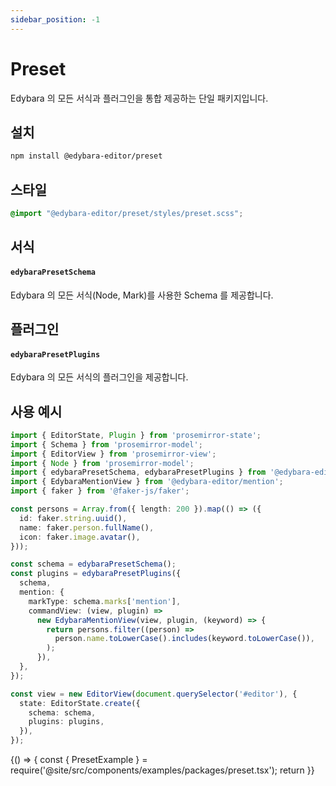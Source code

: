 ```yaml
---
sidebar_position: -1
---
```


# Preset

Edybara 의 모든 서식과 플러그인을 통합 제공하는 단일 패키지입니다.

## 설치

```bash
npm install @edybara-editor/preset
```

## 스타일

```css title="src/index.scss"
@import "@edybara-editor/preset/styles/preset.scss";
```

## 서식

#### `edybaraPresetSchema`

Edybara 의 모든 서식(Node, Mark)를 사용한 Schema 를 제공합니다.

## 플러그인

#### `edybaraPresetPlugins`

Edybara 의 모든 서식의 플러그인을 제공합니다.

## 사용 예시

```typescript title="src/index.ts"
import { EditorState, Plugin } from 'prosemirror-state';
import { Schema } from 'prosemirror-model';
import { EditorView } from 'prosemirror-view';
import { Node } from 'prosemirror-model';
import { edybaraPresetSchema, edybaraPresetPlugins } from '@edybara-editor/preset';
import { EdybaraMentionView } from '@edybara-editor/mention';
import { faker } from '@faker-js/faker';

const persons = Array.from({ length: 200 }).map(() => ({
  id: faker.string.uuid(),
  name: faker.person.fullName(),
  icon: faker.image.avatar(),
}));

const schema = edybaraPresetSchema();
const plugins = edybaraPresetPlugins({
  schema,
  mention: {
    markType: schema.marks['mention'],
    commandView: (view, plugin) =>
      new EdybaraMentionView(view, plugin, (keyword) => {
        return persons.filter((person) =>
          person.name.toLowerCase().includes(keyword.toLowerCase()),
        );
      }),
  },
});

const view = new EditorView(document.querySelector('#editor'), {
  state: EditorState.create({
    schema: schema,
    plugins: plugins,
  }),
});
```

<BrowserOnly>
  {() => {
    const { PresetExample } = require('@site/src/components/examples/packages/preset.tsx');
    return <PresetExample />
  }}
</BrowserOnly>

